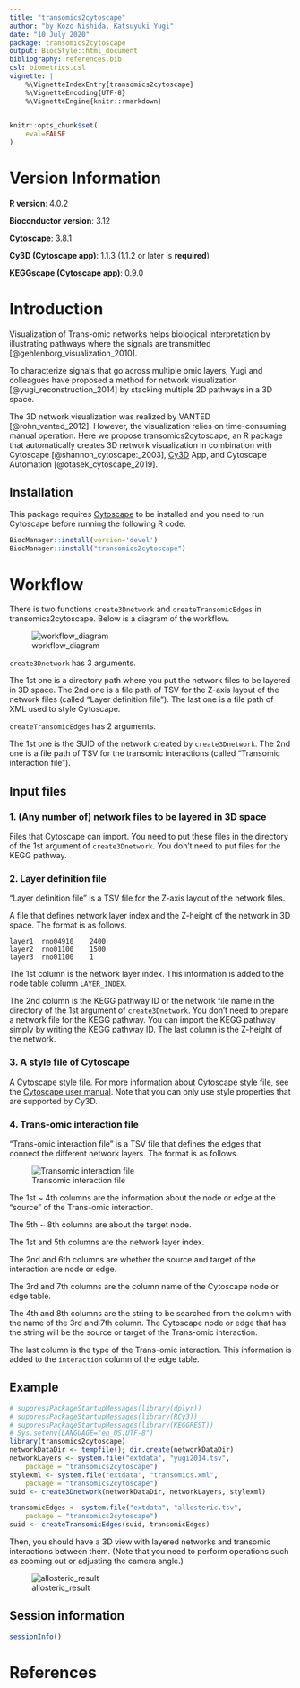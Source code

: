 ```yaml
---
title: "transomics2cytoscape"
author: "by Kozo Nishida, Katsuyuki Yugi"
date: "10 July 2020"
package: transomics2cytoscape
output: BiocStyle::html_document
bibliography: references.bib
csl: biometrics.csl
vignette: |
    %\VignetteIndexEntry{transomics2cytoscape}
    %\VignetteEncoding{UTF-8}
    %\VignetteEngine{knitr::rmarkdown}
---
```


```r
knitr::opts_chunk$set(
    eval=FALSE
)
```

# Version Information

**R version**: 4.0.2

**Bioconductor version**: 3.12

**Cytoscape**: 3.8.1

**Cy3D (Cytoscape app)**: 1.1.3 (1.1.2 or later is **required**)

**KEGGscape (Cytoscape app)**: 0.9.0

# Introduction

Visualization of Trans-omic networks helps biological interpretation by
illustrating pathways where the signals are transmitted
[@gehlenborg_visualization_2010].

To characterize signals that go across multiple omic layers, Yugi and
colleagues have proposed a method for network visualization
[@yugi_reconstruction_2014] by stacking multiple 2D pathways in a 3D space.

The 3D network visualization was realized by VANTED [@rohn_vanted_2012].
However, the visualization relies on time-consuming manual operation.
Here we propose transomics2cytoscape, an R package that automatically creates
3D network visualization in combination with
Cytoscape [@shannon_cytoscape:_2003],
[Cy3D](http://apps.cytoscape.org/apps/cy3d) App, and
Cytoscape Automation [@otasek_cytoscape_2019].


## Installation

This package requires [Cytoscape](https://cytoscape.org/) to be installed and
you need to run Cytoscape before running the following R code.

```r
BiocManager::install(version='devel')
BiocManager::install("transomics2cytoscape")
```

# Workflow

There is two functions `create3Dnetwork` and `createTransomicEdges`
in transomics2cytoscape.
Below is a diagram of the workflow.

![workflow_diagram](../man/figures/workflow_diagram.png)

`create3Dnetwork` has 3 arguments.

The 1st one is a directory path where you put the network files
to be layered in 3D space.
The 2nd one is a file path of TSV for the Z-axis layout of the network files
(called "Layer definition file").
The last one is a file path of XML used to style Cytoscape.

`createTransomicEdges` has 2 arguments.

The 1st one is the SUID of the network created by `create3Dnetwork`.
The 2nd one is a file path of TSV for the transomic interactions
(called "Transomic interaction file").

## Input files

### 1. (Any number of) network files to be layered in 3D space

Files that Cytoscape can import.
You need to put these files in the directory of the 1st argument of
`create3Dnetwork`.
You don't need to put files for the KEGG pathway.

### 2. Layer definition file

"Layer definition file" is a TSV file for the Z-axis layout of the network
files.

A file that defines network layer index and the Z-height of the network
in 3D space. The format is as follows.

```
layer1  rno04910    2400
layer2  rno01100    1500
layer3  rno01100    1
```

The 1st column is the network layer index.
This information is added to the node table column `LAYER_INDEX`.

The 2nd column is the KEGG pathway ID or the network file name in the directory
of the 1st argument of `create3Dnetwork`.
You don't need to prepare a network file for the KEGG pathway.
You can import the KEGG pathway simply by writing the KEGG pathway ID.
The last column is the Z-height of the network.

### 3. A style file of Cytoscape

A Cytoscape style file.
For more information about Cytoscape style file, see the
[Cytoscape user manual](http://manual.cytoscape.org/en/stable/Styles.html).
Note that you can only use style properties that are supported by Cy3D.


### 4. Trans-omic interaction file

"Trans-omic interaction file" is a TSV file that defines the edges
that connect the different network layers.
The format is as follows.

![Transomic interaction file](../man/figures/Transomic_interaction_file.png)

The 1st ~ 4th columns are the information about the node or edge 
at the "source" of the Trans-omic interaction.

The 5th ~ 8th columns are about the target node.

The 1st and 5th columns are the network layer index.

The 2nd and 6th columns are whether the source and target of the interaction
are node or edge.

The 3rd and 7th columns are the column name of the Cytoscape node or edge
table.

The 4th and 8th columns are the string to be searched from the column
with the name of the 3rd and 7th column.
The Cytoscape node or edge that has the string will be the source or target
of the Trans-omic interaction.

The last column is the type of the Trans-omic interaction.
This information is added to the `interaction` column of the edge table.

## Example

```r
# suppressPackageStartupMessages(library(dplyr))
# suppressPackageStartupMessages(library(RCy3))
# suppressPackageStartupMessages(library(KEGGREST))
# Sys.setenv(LANGUAGE="en_US.UTF-8") 
library(transomics2cytoscape)
networkDataDir <- tempfile(); dir.create(networkDataDir)
networkLayers <- system.file("extdata", "yugi2014.tsv",
    package = "transomics2cytoscape")
stylexml <- system.file("extdata", "transomics.xml",
    package = "transomics2cytoscape")
suid <- create3Dnetwork(networkDataDir, networkLayers, stylexml)

transomicEdges <- system.file("extdata", "allosteric.tsv",
    package = "transomics2cytoscape")
suid <- createTransomicEdges(suid, transomicEdges)
```

Then, you should have a 3D view with layered networks and transomic
interactions between them.
(Note that you need to perform operations such as zooming out or adjusting the
camera angle.)

![allosteric_result](../man/figures/allosteric_result.png)


## Session information {.unnumbered}

```r
sessionInfo()
```

# References
